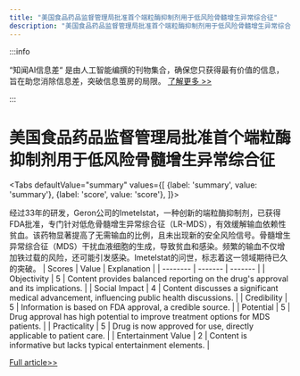 ```yaml
---
title: "美国食品药品监督管理局批准首个端粒酶抑制剂用于低风险骨髓增生异常综合征"
description: "美国食品药品监督管理局批准首个端粒酶抑制剂用于低风险骨髓增生异常综合征"
---
```



:::info

“知闻AI信息差“ 是由人工智能编撰的刊物集合，确保您只获得最有价值的信息，旨在助您消除信息差，突破信息茧房的局限。  [了解更多 >>](/)

:::

# 美国食品药品监督管理局批准首个端粒酶抑制剂用于低风险骨髓增生异常综合征


<Tabs
	defaultValue="summary"
	values={[
	{label: 'summary', value: 'summary'},
	{label: 'score', value: 'score'},
]}>
<TabItem value="summary">


经过33年的研发，Geron公司的Imetelstat，一种创新的端粒酶抑制剂，已获得FDA批准，专门针对低危骨髓增生异常综合征（LR-MDS），有效缓解输血依赖性贫血。该药物显著提高了无需输血的比例，且未出现新的安全风险信号。骨髓增生异常综合征（MDS）干扰血液细胞的生成，导致贫血和感染。频繁的输血不仅增加铁过载的风险，还可能引发感染。Imetelstat的问世，标志着这一领域期待已久的突破。
</TabItem>
<TabItem value="score">
	| Scores     | Value   | Explanation |
	| -------- | ------- | ------- |
	| Objectivity  | 5    | Content provides balanced reporting on the drug's approval and its implications.    |
	| Social Impact | 4     | Content discusses a significant medical advancement, influencing public health discussions.    |
	| Credibility    | 5    | Information is based on FDA approval, a credible source.    |
	| Potential    | 5    | Drug approval has high potential to improve treatment options for MDS patients.    |
	| Practicality    | 5    | Drug is now approved for use, directly applicable to patient care.    |
	| Entertainment Value    | 2    | Content is informative but lacks typical entertainment elements.    |
</TabItem>
</Tabs>

[Full article>>](https://readhub.cn/topic/8aDsHnpipjR)
